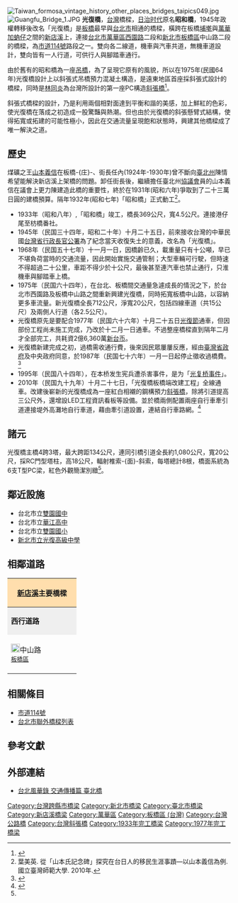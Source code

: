 {{non-free|time=2016-10-09T05:03:07+00:00}}
{{Infobox_Bridge
|bridge_name= 光復橋
|image= Guangfu Bridge.JPG
|caption= 光復橋
|official_name= 光復橋
|also_known_as= 昭和橋
|carries= [[File:TW_CHW114.svg|20px]][[市道114號|市道114號]]
|crosses= [[新店溪|新店溪]]
|locale={{flag|ROC}}（[[臺灣|臺灣]]） [[新北市|新北市]][[板橋區_(台灣)|板橋區]]、[[台北市|台北市]][[萬華區|萬華區]]
|maint= [[台北市政府|台北市政府]]
|id=
|design= 斜張式吊橋[[預力混凝土|預力混凝土]]
|mainspan= {{convert|134|m|ft|0}}
|length= {{convert|712|m|ft|0}}
|width= {{convert|20|m|ft|0}}
|spans=4
|clearance=
|below=
|traffic=
|open= 1933年（昭和8年，當時名為'''昭和橋'''）<br>1977年(民國66年)12月1日（目前的光復橋）
|closed=
|toll= 無
|preceded = [[華中橋|華中橋]]
|followed = [[華翠大橋|華翠大橋]]
|map_cue=
|map_image=
|map_text=
|map_width=
|coordinates= {{coord|25|01|24.2|N|121|29|17.9|E|display=it}}
|lat=
|long=
}}
[[File:Taiwan_formosa_vintage_history_other_places_bridges_taipics049.jpg|thumb]] 
[[File:Guangfu_Bridge_1.JPG|thumb]]
'''光復橋'''，[[台灣|台灣]]橋樑，[[台湾日治時期|日治时代]]原名'''昭和橋'''，1945年政權轉移後改名「光復橋」是[[板橋區_(台灣)|板橋]]最早與[[台北市|台北市]]相通的橋樑，橫跨在板橋[[埔墘|埔墘]]與[[萬華區|萬華]][[雙園區|加蚋仔]]之間的[[新店溪|新店溪]]上，連接[[台北市|台北市]][[萬華區|萬華區]][[西園路|西園路]]二段和[[新北市|新北市]][[板橋區_(台灣)|板橋區]]中山路二段的橋樑，為[[市道114號|市道114號]]路段之一。雙向各二線道，機車與汽車共道，無機車道設計，雙向皆有一人行道，可供行人與腳踏車通行。

由於舊有的昭和橋為一座[[吊橋|吊橋]]，為了呈現它原有的風貌，所以在1975年(民國64年)光復橋設計上以斜張式吊橋預力混凝土構造，是遠東地區首座採斜張式設計的橋樑，同時是[[林同炎|林同炎]]為台灣所設計的第一座PC構造[[斜張橋|斜張橋]]<ref name="廖耀宇">{{cite web|language=zh-tw|url=http://www.tpce.org.tw/tpce/h5/%E6%8A%80%E5%B8%AB%E6%9C%9F%E5%88%8A(%E7%AC%AC61%E6%9C%9F%E8%B5%B7)/%E7%AC%AC61%E6%9C%9F/61-15.pdf|title=河濱漫步看橋樑|author=廖耀宇|publisher=技師期刊第61期|date=2012年10月|accessdate=2014-05-16|archive-date=2014-05-21|archive-url=https://web.archive.org/web/20140521143356/http://www.tpce.org.tw/tpce/h5/%E6%8A%80%E5%B8%AB%E6%9C%9F%E5%88%8A(%E7%AC%AC61%E6%9C%9F%E8%B5%B7)/%E7%AC%AC61%E6%9C%9F/61-15.pdf|dead-url=yes}}</ref>。

斜張式橋樑的設計，乃是利用兩個相對面達到平衡和諧的美感，加上鮮紅的色彩，使光復橋在落成之初造成一股驚豔與熱潮。但也由於光復橋的斜張懸臂式結構，使得拓寬或拓建的可能性極小，因此在交通流量呈現飽和狀態時，興建其他橋樑成了唯一解決之道。

==歷史==
{{cquote|[[淡水河|淡水河]]的[[台北大橋|台北大橋]]，和[[基隆河|基隆河]]的明治橋（後改名「[[中山橋_(台北市)|中山橋]]」）、[[新店溪|新店溪]]的昭和橋（後改名「光復橋」），是老台北市人記憶中的台北三大公路橋樑，也是最壯麗、雄偉的三座橋樑。   / 莊永明 教授}}

煤礦之王[[山本義信|山本義信]]在板橋-{庄}-、街長任內(1924年-1930年)曾不斷向[[臺北州|臺北州]]陳情希望能解決新店溪上架橋的問題。卸任街長後，繼續擔任臺北州[[協議會_(台灣日治時期)|協議會]]員的山本義信在議會上更力陳建造此橋的重要性，終於在1931年(昭和六年)爭取到了二十三萬日圓的建橋預算。隔年1932年(昭和七年)「昭和橋」正式動工<ref>葉美英. 從「山本氏記念碑」探究在台日人的移民生涯事蹟—以山本義信為例. 國立臺灣師範大學. 2010年.</ref>。

*1933年（昭和八年）,「昭和橋」竣工，橋長369公尺，寬4.5公尺。連接港仔尾至枋橋番社。 
*1945年（民国三十四年，昭和二十年）十月二十五日，前來接收台灣的中華民國[[台灣省行政長官公署|台灣省行政長官公署]]為了紀念當天收復失土的意義，改名為「光復橋」。
*1968年（民国五十七年）十一月一日，因橋齡已久，載重量只有十公噸，早已不堪負荷當時的交通流量，因此開始實施交通管制；大型車輛可行駛，但時速不得超過二十公里，車距不得少於十公尺，最後甚至連汽車也禁止通行，只淮機車與腳踏車上橋。
*1975年（民国六十四年），在台北、板橋間交通量急遽成長的情況之下，於台北市西園路及板橋中山路之間重新興建光復橋，同時拓寬板橋中山路，以容納更多車流量。新光復橋全長712公尺，淨寬20公尺，包括四線車道（共15公尺）及兩側人行道（各2.5公尺）。
*光復橋原先是要配合1977年（民国六十六年）十月二十五日[[台灣光復節|光復節]]通車，但因部份工程尚未施工完成，乃改於十二月一日通車。不過整座橋樑直到隔年二月才全部完工，共耗資2億6,360萬[[新台币|新台币]]。
*光復橋新建完成之初，過橋需收通行費，後來因民眾屢屢反應，經由[[臺灣省政府|臺灣省政府]]及中央政府同意，於1987年（民国七十六年）一月一日起停止徵收過橋費。<ref>{{Cite web |url=http://librarywork.taiwanschoolnet.org/cyberfair2010/smallcity/a1-2.htm |title=光復橋歷史 |accessdate=2013-05-01 |archive-date=2019-01-13 |archive-url=https://web.archive.org/web/20190113232252/http://librarywork.taiwanschoolnet.org/cyberfair2010/smallcity/a1-2.htm |dead-url=no }}</ref>
*1995年（民国八十四年），在本桥发生宪兵遭杀害事件，是为「[[光复桥事件|光复桥事件]]」。
*2010年（民国九十九年）十月二十七日，「光復橋板橋端改建工程」全線通車。改建後嶄新的光復橋成為一座紅白相襯的鋼構預力[[斜張橋|斜張橋]]，除將引道提高三公尺外，還增設LED工程資訊看板等設備。並於橋兩側配置兩座自行車牽引道連接堤外高灘地自行車道，藉由牽引道設置，連結自行車路網。<ref>{{Cite web |url=http://www.appledaily.com.tw/appledaily/article/headline/20100908/32796252 |title=光復新橋通車 增光雕照明 |accessdate=2013-05-01 |archive-date=2013-10-29 |archive-url=https://web.archive.org/web/20131029201415/http://www.appledaily.com.tw/appledaily/article/headline/20100908/32796252 |dead-url=no }}</ref>

==諸元==
光復橋主橋4跨3塔，最大跨距134公尺，連同引橋引道全長約1,080公尺，寬20公尺，採RC門型塔柱，高18公尺，輻射椎索-{面}-斜索，每塔總計8根，橋面系統為6支T型PC梁，紅色外觀簡潔別緻<ref name="廖耀宇"/>。

==鄰近設施==
*台北市立[[雙園國中|雙園國中]]
*台北市立[[華江高中|華江高中]]
*台北市立[[臺北市萬華區雙園國民小學|雙園國小]]
*[[新北市立光復高級中學|新北市立光復高級中學]]

== 相鄰道路 ==
{|  class="toccolours" border="1" cellpadding="4" style="margin: 0 auto; border-collapse: collapse; text-align: center; white-space:nowrap;"
|-  
! colspan="3" style="background: #ffdead;" | '''[[新店溪|新店溪]]主要橋樑'''
|-
| style="background: #efefef;" | '''西行道路'''
| colspan="1" style= "background: #efefef;"    |'''[[新店溪|新店溪]]'''
| style="background: #efefef;" | '''東行道路'''
|-
| style="width:140px; height:88px;" | [[File:TW_CHW114.svg|20px]]中山路<br /><small>[[板橋區_(台灣)|板橋區]]</small>
| style="width:200px; height:75px;" | '''光復橋'''<br /><small>''往''</small><br /><small>''←[[新北市|新北市]]　　　　[[台北市|台北市]]→''</small>
| style="width:140px; height:75px;" | [[西園路|西園路]]<br /><small>[[萬華區|萬華區]]</small>
{| border="0"
|}
|}

==相關條目==
*[[市道114號|市道114號]]
*[[台北市聯外橋樑列表|台北市聯外橋樑列表]]

==參考文獻==
<div class="references-small">
<references></references>
</div>

==外部連結==
{{commons category|Guangfu Bridge}}
*[http://memory.ncl.edu.tw/tm_new/subject/taipei/taipei07b.htm  台北風華錄 交通傳播篇 臺北橋]{{Wayback|url=http://memory.ncl.edu.tw/tm_new/subject/taipei/taipei07b.htm |date=20160304103122 }}

{{淡水河流域橋樑}}
[[Category:台灣跨縣市橋梁|Category:台灣跨縣市橋梁]]
[[Category:新北市橋梁|Category:新北市橋梁]]
[[Category:臺北市橋梁|Category:臺北市橋梁]]
[[Category:新店溪橋梁|Category:新店溪橋梁]]
[[Category:萬華區|Category:萬華區]]
[[Category:板橋區_(台灣)|Category:板橋區 (台灣)]]
[[Category:台灣公路橋|Category:台灣公路橋]]
[[Category:台灣斜張橋|Category:台灣斜張橋]]
[[Category:1933年完工橋梁|Category:1933年完工橋梁]]
[[Category:1977年完工橋梁|Category:1977年完工橋梁]]
